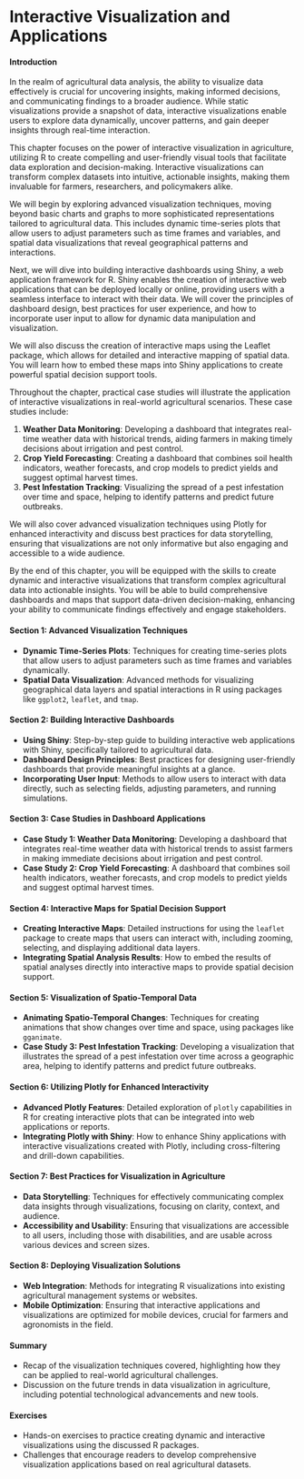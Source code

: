 # Interactive Visualization and Applications

#### Introduction

In the realm of agricultural data analysis, the ability to visualize data effectively is crucial for uncovering insights, making informed decisions, and communicating findings to a broader audience. While static visualizations provide a snapshot of data, interactive visualizations enable users to explore data dynamically, uncover patterns, and gain deeper insights through real-time interaction.

This chapter focuses on the power of interactive visualization in agriculture, utilizing R to create compelling and user-friendly visual tools that facilitate data exploration and decision-making. Interactive visualizations can transform complex datasets into intuitive, actionable insights, making them invaluable for farmers, researchers, and policymakers alike.

We will begin by exploring advanced visualization techniques, moving beyond basic charts and graphs to more sophisticated representations tailored to agricultural data. This includes dynamic time-series plots that allow users to adjust parameters such as time frames and variables, and spatial data visualizations that reveal geographical patterns and interactions.

Next, we will dive into building interactive dashboards using Shiny, a web application framework for R. Shiny enables the creation of interactive web applications that can be deployed locally or online, providing users with a seamless interface to interact with their data. We will cover the principles of dashboard design, best practices for user experience, and how to incorporate user input to allow for dynamic data manipulation and visualization.

We will also discuss the creation of interactive maps using the Leaflet package, which allows for detailed and interactive mapping of spatial data. You will learn how to embed these maps into Shiny applications to create powerful spatial decision support tools.

Throughout the chapter, practical case studies will illustrate the application of interactive visualizations in real-world agricultural scenarios. These case studies include:

1. **Weather Data Monitoring**: Developing a dashboard that integrates real-time weather data with historical trends, aiding farmers in making timely decisions about irrigation and pest control.
2. **Crop Yield Forecasting**: Creating a dashboard that combines soil health indicators, weather forecasts, and crop models to predict yields and suggest optimal harvest times.
3. **Pest Infestation Tracking**: Visualizing the spread of a pest infestation over time and space, helping to identify patterns and predict future outbreaks.

We will also cover advanced visualization techniques using Plotly for enhanced interactivity and discuss best practices for data storytelling, ensuring that visualizations are not only informative but also engaging and accessible to a wide audience.

By the end of this chapter, you will be equipped with the skills to create dynamic and interactive visualizations that transform complex agricultural data into actionable insights. You will be able to build comprehensive dashboards and maps that support data-driven decision-making, enhancing your ability to communicate findings effectively and engage stakeholders.


#### Section 1: Advanced Visualization Techniques
- **Dynamic Time-Series Plots**: Techniques for creating time-series plots that allow users to adjust parameters such as time frames and variables dynamically.
- **Spatial Data Visualization**: Advanced methods for visualizing geographical data layers and spatial interactions in R using packages like `ggplot2`, `leaflet`, and `tmap`.

#### Section 2: Building Interactive Dashboards
- **Using Shiny**: Step-by-step guide to building interactive web applications with Shiny, specifically tailored to agricultural data.
- **Dashboard Design Principles**: Best practices for designing user-friendly dashboards that provide meaningful insights at a glance.
- **Incorporating User Input**: Methods to allow users to interact with data directly, such as selecting fields, adjusting parameters, and running simulations.

#### Section 3: Case Studies in Dashboard Applications
- **Case Study 1: Weather Data Monitoring**: Developing a dashboard that integrates real-time weather data with historical trends to assist farmers in making immediate decisions about irrigation and pest control.
- **Case Study 2: Crop Yield Forecasting**: A dashboard that combines soil health indicators, weather forecasts, and crop models to predict yields and suggest optimal harvest times.

#### Section 4: Interactive Maps for Spatial Decision Support
- **Creating Interactive Maps**: Detailed instructions for using the `leaflet` package to create maps that users can interact with, including zooming, selecting, and displaying additional data layers.
- **Integrating Spatial Analysis Results**: How to embed the results of spatial analyses directly into interactive maps to provide spatial decision support.

#### Section 5: Visualization of Spatio-Temporal Data
- **Animating Spatio-Temporal Changes**: Techniques for creating animations that show changes over time and space, using packages like `gganimate`.
- **Case Study 3: Pest Infestation Tracking**: Developing a visualization that illustrates the spread of a pest infestation over time across a geographic area, helping to identify patterns and predict future outbreaks.

#### Section 6: Utilizing Plotly for Enhanced Interactivity
- **Advanced Plotly Features**: Detailed exploration of `plotly` capabilities in R for creating interactive plots that can be integrated into web applications or reports.
- **Integrating Plotly with Shiny**: How to enhance Shiny applications with interactive visualizations created with Plotly, including cross-filtering and drill-down capabilities.

#### Section 7: Best Practices for Visualization in Agriculture
- **Data Storytelling**: Techniques for effectively communicating complex data insights through visualizations, focusing on clarity, context, and audience.
- **Accessibility and Usability**: Ensuring that visualizations are accessible to all users, including those with disabilities, and are usable across various devices and screen sizes.

#### Section 8: Deploying Visualization Solutions
- **Web Integration**: Methods for integrating R visualizations into existing agricultural management systems or websites.
- **Mobile Optimization**: Ensuring that interactive applications and visualizations are optimized for mobile devices, crucial for farmers and agronomists in the field.

#### Summary
- Recap of the visualization techniques covered, highlighting how they can be applied to real-world agricultural challenges.
- Discussion on the future trends in data visualization in agriculture, including potential technological advancements and new tools.

#### Exercises
- Hands-on exercises to practice creating dynamic and interactive visualizations using the discussed R packages.
- Challenges that encourage readers to develop comprehensive visualization applications based on real agricultural datasets.

